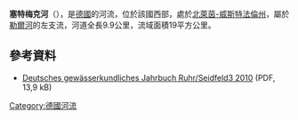 {{Onesource|time=2020-08-13T04:37:06+00:00}}
{{Coord|51|19|34.61|N|8|0|17.27|E|display=title}}

'''塞特梅克河'''（{{lang-de|Settmecke}}），是[[德國|德國]]的河流，位於該國西部，處於[[北萊茵-威斯特法倫州|北萊茵-威斯特法倫州]]，屬於[[勒爾河|勒爾河]]的左支流，河道全長9.9公里，流域面積19平方公里。

==參考資料==
* [http://www.talsperrenleitzentrale-ruhr.de/daten/internet/dokumente/dgj/q/dgj_2761845000200_q.pdf Deutsches gewässerkundliches Jahrbuch Ruhr/Seidfeld3 2010] {{Wayback|url=http://www.talsperrenleitzentrale-ruhr.de/daten/internet/dokumente/dgj/q/dgj_2761845000200_q.pdf |date=20160304130729 }} (PDF, 13,9 kB)

{{Germany-geo-stub}}
[[Category:德國河流|Category:德國河流]]